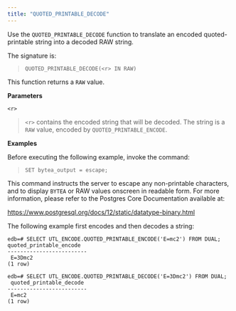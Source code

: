 ```yaml
---
title: "QUOTED_PRINTABLE_DECODE"
---
```




Use the `QUOTED_PRINTABLE_DECODE` function to translate an encoded quoted-printable string into a decoded RAW string.

The signature is:

> `QUOTED_PRINTABLE_DECODE(<r> IN RAW)`

This function returns a `RAW` value.

**Parameters**

`<r>`

> `<r>` contains the encoded string that will be decoded. The string is a `RAW` value, encoded by `QUOTED_PRINTABLE_ENCODE`.

**Examples**

Before executing the following example, invoke the command:

> `SET bytea_output = escape;`

This command instructs the server to escape any non-printable characters, and to display `BYTEA` or RAW values onscreen in readable form. For more information, please refer to the Postgres Core Documentation available at:

<https://www.postgresql.org/docs/12/static/datatype-binary.html>

The following example first encodes and then decodes a string:

``` text
edb=# SELECT UTL_ENCODE.QUOTED_PRINTABLE_ENCODE('E=mc2') FROM DUAL;  quoted_printable_encode
-------------------------
 E=3Dmc2
(1 row)

edb=# SELECT UTL_ENCODE.QUOTED_PRINTABLE_DECODE('E=3Dmc2') FROM DUAL;
 quoted_printable_decode
-------------------------
 E=mc2
(1 row)
```
